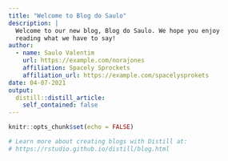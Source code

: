 ```yaml
---
title: "Welcome to Blog do Saulo"
description: |
  Welcome to our new blog, Blog do Saulo. We hope you enjoy 
  reading what we have to say!
author:
  - name: Saulo Valentim 
    url: https://example.com/norajones
    affiliation: Spacely Sprockets
    affiliation_url: https://example.com/spacelysprokets
date: 04-07-2021
output:
  distill::distill_article:
    self_contained: false
---
```


```r
knitr::opts_chunk$set(echo = FALSE)

# Learn more about creating blogs with Distill at:
# https://rstudio.github.io/distill/blog.html

```



